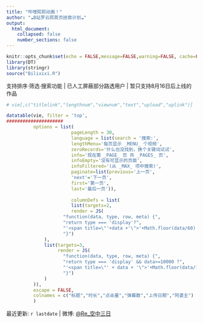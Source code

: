 ```yaml
---
title: "哔哩熙熙动画！"
author: "☁️B站罗云熙首页拯救计划☁️"
output:
  html_document:
    collapsed: false
    number_sections: false
---
```


```r
knitr::opts_chunk$set(echo = FALSE,message=FALSE,warning=FALSE, cache=FALSE)
library(DT)
library(stringr)
source("Bilixixi.R")

```

支持排序·筛选·搜索功能 | 已人工屏蔽部分路透用户 | 暂只支持8月16日后上线的作品

```r
# vie[,c("titlelink","lengthnum","viewnum","text","upload","uplink")]

datatable(vie, filter = 'top', 
#####################
          options = list(
                        pageLength = 30,
                        language = list(search = '搜索:',
                        lengthMenu='每页显示 _MENU_ 个视频',
                        zeroRecords='什么也没找到，换个关键词试试',
                        info='现在第 _PAGE_ 页 共 _PAGES_ 页',
                        infoEmpty='没有可显示的页面',
                        infoFiltered='(从 _MAX_ 项中搜索)',
                        paginate=list(previous='上一页',
                        'next'='下一页',
                        first='第一页',
                        last='最后一页')),
                        
                        columnDefs = list(
                        list(targets=2,
                        render = JS(
                     "function(data, type, row, meta) {",
                     "return type === 'display'?",
                     "'<span title=\"'+data +'\">'+Math.floor(data/60) + '分'+Math.floor(data%60)+'秒</span>' : data;",
                     "}")
              ),
              list(targets=3,
                   render = JS(
                     "function(data, type, row, meta) {",
                     "return type === 'display' && data>=10000 ?",
                     "'<span title=\"' + data + '\">'+Math.floor(data/1000)/10+'万</span>' : data;",
                     "}")
              )
          )),
          escape = FALSE,
          colnames = c("标题","时长","点击量","弹幕数","上传日期","阿婆主")
          )

```

最近更新: `r lastdate` | 微博: [\@Re_空中三日](https://www.weibo.com/6722029638/)
